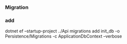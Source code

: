 ﻿### Migration ###

### add ###
dotnet ef --startup-project ../Api migrations add init_db -o Persistence/Migrations -c ApplicationDbContext --verbose
